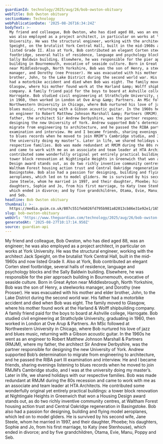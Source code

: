 ```yaml
---
guardianId: technology/2025/aug/26/bob-owston-obituary
webTitle: Bob Owston obituary
sectionName: Technology
webPublicationDate: '2025-08-26T16:34:24Z'
bodyText: >-
  My friend and colleague, Bob Owston, who has died aged 88, was an engineer; he
  was also employed as a project architect, in particular on works at York
  University. He was the structural engineer, working with the architect Jack
  Speight, on the brutalist York Central Hall, built in the mid-1960s and now
  listed Grade II. Also at York, Bob contributed an elegant Corten steel
  footbridge, several halls of residence, language and psychology blocks and the
  Sally Baldwin building. Elsewhere, he was responsible for the pier approach
  building in Bournemouth, evocative of seaside culture. Born in Great Ayton
  near Middlesbrough, North Yorkshire, Bob was the son of Henry, a steelworks
  manager, and Dorothy (nee Prosser). He was evacuated with his mother and elder
  brother, John, to the Lake District during the second world war. His father
  had a motorbike accident and died when Bob was eight. The family moved to
  Glasgow, where his mother found work at the Harland &amp; Wolff shipbuilding
  company. A family friend paid for the boys to board at Ashville college,
  Harrogate. Bob studied civil engineering at Strathclyde University, graduating
  in 1960, then worked in London at Ove Arup &amp; Partners. An MSc followed at
  Northwestern University in Chicago, where Bob nurtured his love of jazz and
  blues music, returning with a Gibson acoustic guitar. In the 1960s he went as
  an engineer to Robert Matthew Johnson Marshall &amp; Partners (RMJM), where my
  father, the architect Sir Andrew Derbyshire, was the partner responsible for
  designing the new University of York. Andrew supported Bob’s determination to
  migrate from engineering to architecture, and he passed the RIBA part III
  examination and interview. He and I became friends, sharing evenings listening
  to blues records when he moved to join RMJM’s Cambridge studio, and I was at
  the university doing my master’s. Later in life, we shared holidays with our
  respective families. Bob was made redundant at RMJM during the 80s recession
  and came to work with me as an associate and team leader at HTA Architects. He
  contributed some wonderfully original yet entirely practical buildings: a
  tower block renovation at Nightingale Heights in Greenwich that won a Housing
  Design award stands out, as do two richly inventive community centres, at
  Waltham Forest housing action trust and Central Oakridge regeneration in
  Basingstoke. Bob also had a passion for designing, building and flying model
  aeroplanes, which led on to model gliders. He is survived by his second wife,
  Jane Steele, whom he married in 1997, and their daughter, Phoebe; his
  daughters, Sophie and Jo, from his first marriage, to Katy (nee Stenhouse),
  which ended in divorce; and by five grandchildren, Otama, Evie, Manu, Poppy
  and Seb.
headline: Bob Owston obituary
thumbnail: >-
  https://media.guim.co.uk/807c551feb026fd795b981a82013cb86e31e92e1/165_0_4320_3456/500.jpg
slug: bob-owston-obituary
webUrl: 'https://www.theguardian.com/technology/2025/aug/26/bob-owston-obituary'
generatedAt: '2025-08-27T10:17:14.950Z'
source: guardian-api
---
```

My friend and colleague, Bob Owston, who has died aged 88, was an engineer; he was also employed as a project architect, in particular on works at York University. He was the structural engineer, working with the architect Jack Speight, on the brutalist York Central Hall, built in the mid-1960s and now listed Grade II. Also at York, Bob contributed an elegant Corten steel footbridge, several halls of residence, language and psychology blocks and the Sally Baldwin building. Elsewhere, he was responsible for the pier approach building in Bournemouth, evocative of seaside culture. Born in Great Ayton near Middlesbrough, North Yorkshire, Bob was the son of Henry, a steelworks manager, and Dorothy (nee Prosser). He was evacuated with his mother and elder brother, John, to the Lake District during the second world war. His father had a motorbike accident and died when Bob was eight. The family moved to Glasgow, where his mother found work at the Harland &amp; Wolff shipbuilding company. A family friend paid for the boys to board at Ashville college, Harrogate. Bob studied civil engineering at Strathclyde University, graduating in 1960, then worked in London at Ove Arup &amp; Partners. An MSc followed at Northwestern University in Chicago, where Bob nurtured his love of jazz and blues music, returning with a Gibson acoustic guitar. In the 1960s he went as an engineer to Robert Matthew Johnson Marshall &amp; Partners (RMJM), where my father, the architect Sir Andrew Derbyshire, was the partner responsible for designing the new University of York. Andrew supported Bob’s determination to migrate from engineering to architecture, and he passed the RIBA part III examination and interview. He and I became friends, sharing evenings listening to blues records when he moved to join RMJM’s Cambridge studio, and I was at the university doing my master’s. Later in life, we shared holidays with our respective families. Bob was made redundant at RMJM during the 80s recession and came to work with me as an associate and team leader at HTA Architects. He contributed some wonderfully original yet entirely practical buildings: a tower block renovation at Nightingale Heights in Greenwich that won a Housing Design award stands out, as do two richly inventive community centres, at Waltham Forest housing action trust and Central Oakridge regeneration in Basingstoke. Bob also had a passion for designing, building and flying model aeroplanes, which led on to model gliders. He is survived by his second wife, Jane Steele, whom he married in 1997, and their daughter, Phoebe; his daughters, Sophie and Jo, from his first marriage, to Katy (nee Stenhouse), which ended in divorce; and by five grandchildren, Otama, Evie, Manu, Poppy and Seb.
